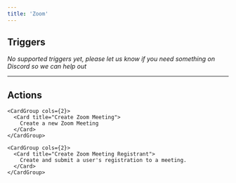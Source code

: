 ```yaml
---
title: 'Zoom'
---
```


## Triggers

*No supported triggers yet, please let us know if you need something on Discord so we can help out* 


---

## Actions


    <CardGroup cols={2}>
      <Card title="Create Zoom Meeting">
        Create a new Zoom Meeting
      </Card>
    </CardGroup>
    
    <CardGroup cols={2}>
      <Card title="Create Zoom Meeting Registrant">
        Create and submit a user's registration to a meeting.
      </Card>
    </CardGroup>
    
